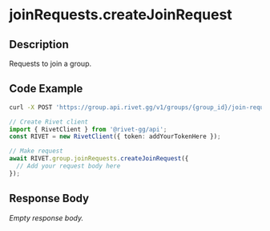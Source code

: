 
# joinRequests.createJoinRequest

## Description

Requests to join a group.


## Code Example

<CodeGroup title='Request' tag='POST' label='https://group.api.rivet.gg/v1/groups/{group_id}/join-request'>

```bash {{ title: 'cURL' }}
curl -X POST 'https://group.api.rivet.gg/v1/groups/{group_id}/join-request'
```

```ts
// Create Rivet client
import { RivetClient } from '@rivet-gg/api';
const RIVET = new RivetClient({ token: addYourTokenHere });

// Make request
await RIVET.group.joinRequests.createJoinRequest({
  // Add your request body here
});
```

</CodeGroup>


## Response Body

_Empty response body._
